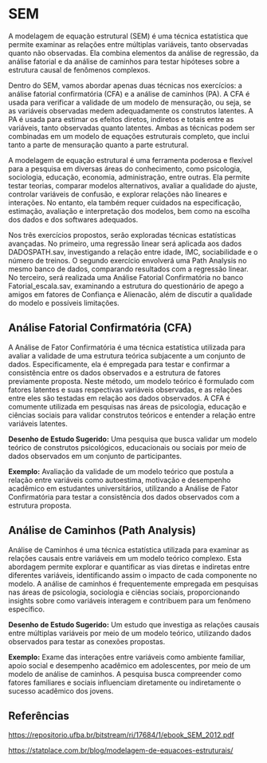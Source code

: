 # SEM

A modelagem de equação estrutural (SEM) é uma técnica estatística que permite examinar as relações entre múltiplas variáveis, tanto observadas quanto não observadas. Ela combina elementos da análise de regressão, da análise fatorial e da análise de caminhos para testar hipóteses sobre a estrutura causal de fenômenos complexos.

Dentro do SEM, vamos abordar apenas duas técnicas nos exercícios: a análise fatorial confirmatória (CFA) e a análise de caminhos (PA). A CFA é usada para verificar a validade de um modelo de mensuração, ou seja, se as variáveis observadas medem adequadamente os construtos latentes. A PA é usada para estimar os efeitos diretos, indiretos e totais entre as variáveis, tanto observadas quanto latentes. Ambas as técnicas podem ser combinadas em um modelo de equações estruturais completo, que inclui tanto a parte de mensuração quanto a parte estrutural.

A modelagem de equação estrutural é uma ferramenta poderosa e flexível para a pesquisa em diversas áreas do conhecimento, como psicologia, sociologia, educação, economia, administração, entre outras. Ela permite testar teorias, comparar modelos alternativos, avaliar a qualidade do ajuste, controlar variáveis de confusão, e explorar relações não lineares e interações. No entanto, ela também requer cuidados na especificação, estimação, avaliação e interpretação dos modelos, bem como na escolha dos dados e dos softwares adequados.

Nos três exercícios propostos, serão exploradas técnicas estatísticas avançadas. No primeiro, uma regressão linear será aplicada aos dados DADOSPATH.sav, investigando a relação entre idade, IMC, sociabilidade e o número de treinos. O segundo exercício envolverá uma Path Analysis no mesmo banco de dados, comparando resultados com a regressão linear. No terceiro, será realizada uma Análise Fatorial Confirmatória no banco Fatorial_escala.sav, examinando a estrutura do questionário de apego a amigos em fatores de Confiança e Alienacão, além de discutir a qualidade do modelo e possíveis limitações.

## Análise Fatorial Confirmatória (CFA)

A Análise de Fator Confirmatória é uma técnica estatística utilizada para avaliar a validade de uma estrutura teórica subjacente a um conjunto de dados. Especificamente, ela é empregada para testar e confirmar a consistência entre os dados observados e a estrutura de fatores previamente proposta. Neste método, um modelo teórico é formulado com fatores latentes e suas respectivas variáveis observadas, e as relações entre eles são testadas em relação aos dados observados. A CFA é comumente utilizada em pesquisas nas áreas de psicologia, educação e ciências sociais para validar construtos teóricos e entender a relação entre variáveis latentes.

**Desenho de Estudo Sugerido:** Uma pesquisa que busca validar um modelo teórico de construtos psicológicos, educacionais ou sociais por meio de dados observados em um conjunto de participantes.

**Exemplo:** Avaliação da validade de um modelo teórico que postula a relação entre variáveis como autoestima, motivação e desempenho acadêmico em estudantes universitários, utilizando a Análise de Fator Confirmatória para testar a consistência dos dados observados com a estrutura proposta.

## Análise de Caminhos (Path Analysis)

Análise de Caminhos é uma técnica estatística utilizada para examinar as relações causais entre variáveis em um modelo teórico complexo. Esta abordagem permite explorar e quantificar as vias diretas e indiretas entre diferentes variáveis, identificando assim o impacto de cada componente no modelo. A análise de caminhos é frequentemente empregada em pesquisas nas áreas de psicologia, sociologia e ciências sociais, proporcionando insights sobre como variáveis interagem e contribuem para um fenômeno específico.

**Desenho de Estudo Sugerido:** Um estudo que investiga as relações causais entre múltiplas variáveis por meio de um modelo teórico, utilizando dados observados para testar as conexões propostas.

**Exemplo:** Exame das interações entre variáveis como ambiente familiar, apoio social e desempenho acadêmico em adolescentes, por meio de um modelo de análise de caminhos. A pesquisa busca compreender como fatores familiares e sociais influenciam diretamente ou indiretamente o sucesso acadêmico dos jovens.

## Referências

<https://repositorio.ufba.br/bitstream/ri/17684/1/ebook_SEM_2012.pdf>

<https://statplace.com.br/blog/modelagem-de-equacoes-estruturais/>
